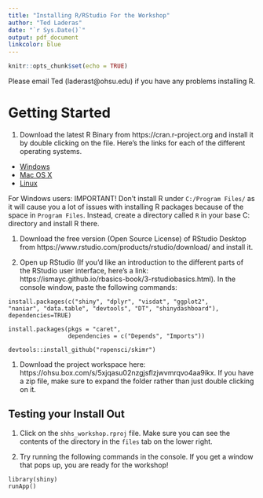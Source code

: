 ```yaml
---
title: "Installing R/RStudio For the Workshop"
author: "Ted Laderas"
date: "`r Sys.Date()`"
output: pdf_document
linkcolor: blue
---
```


```r
knitr::opts_chunk$set(echo = TRUE)
```

Please email Ted (laderast@ohsu.edu) if you have any problems installing R.  

# Getting Started

1. Download the latest R Binary from https://cran.r-project.org and install it by double clicking on the file. Here's the links for each of the different operating systems.

- [Windows](https://cran.r-project.org/bin/windows/)
- [Mac OS X](https://cran.r-project.org/bin/macosx/)
- [Linux](https://cran.r-project.org/bin/linux/)

For Windows users: IMPORTANT! Don't install R under `C:/Program Files/` as it will cause you a lot of issues with installing R packages because of the space in `Program Files`. Instead, create a directory called `R` in your base C: directory and install R there.

1. Download the free version (Open Source License) of RStudio Desktop from https://www.rstudio.com/products/rstudio/download/ and install it. 

1. Open up RStudio (If you'd like an introduction to the different parts of the RStudio user interface, here's a link: https://ismayc.github.io/rbasics-book/3-rstudiobasics.html). In the console window, paste the following commands:

```
install.packages(c("shiny", "dplyr", "visdat", "ggplot2", 
"naniar", "data.table", "devtools", "DT", "shinydashboard"), dependencies=TRUE)

install.packages(pkgs = "caret", 
                 dependencies = c("Depends", "Imports"))

devtools::install_github("ropensci/skimr")
```

1. Download the project workspace here: https://ohsu.box.com/s/5xjqasu02nzgjsflzjwvmrqvo4aa9ikx. If you have a zip file, make sure to expand the folder rather than just double clicking on it. 

## Testing your Install Out

1. Click on the `shhs_workshop.rproj` file. Make sure you can see the contents of the directory in the `files` tab on the lower right.

1. Try running the following commands in the console. If you get a window that pops up, you are ready for the workshop!

```
library(shiny)
runApp()
```
